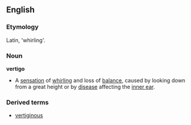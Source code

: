 ==English==
===Etymology===
Latin, 'whirling'.
===Noun===
'''vertigo'''
*A [[sensation]] of [[whirl]]ing and loss of [[balance]], caused by looking down from a great height or by [[disease]] affecting the [[inner ear]].
===Derived terms===
*[[vertiginous]]